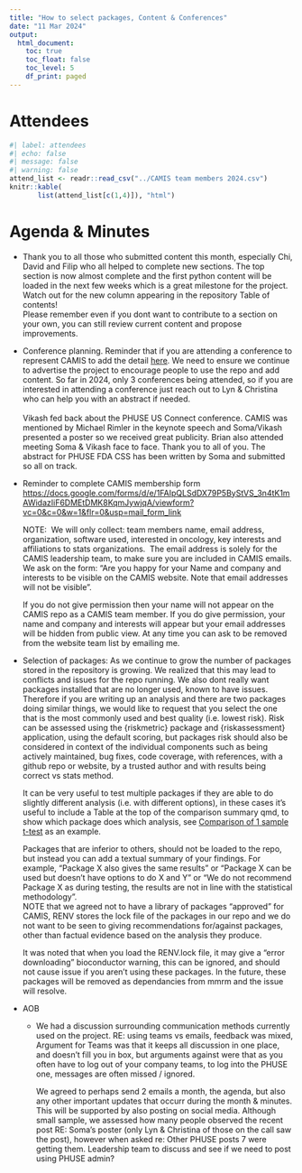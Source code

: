 ```yaml
---
title: "How to select packages, Content & Conferences"
date: "11 Mar 2024"
output:
  html_document: 
    toc: true
    toc_float: false
    toc_level: 5
    df_print: paged
---
```


# Attendees

```r
#| label: attendees
#| echo: false
#| message: false
#| warning: false
attend_list <- readr::read_csv("../CAMIS team members 2024.csv")
knitr::kable(
       list(attend_list[c(1,4)]), "html")
```

# Agenda & Minutes

-   Thank you to all those who submitted content this month, especially Chi, David and Filip who all helped to complete new sections. The top section is now almost complete and the first python content will be loaded in the next few weeks which is a great milestone for the project. Watch out for the new column appearing in the repository Table of contents!\
    Please remember even if you dont want to contribute to a section on your own, you can still review current content and propose improvements.

-   Conference planning. Reminder that if you are attending a conference to represent CAMIS to add the detail [here](https://psiaims.github.io/CAMIS/Conferences.html). We need to ensure we continue to advertise the project to encourage people to use the repo and add content. So far in 2024, only 3 conferences being attended, so if you are interested in attending a conference just reach out to Lyn & Christina who can help you with an abstract if needed.\
    \
    Vikash fed back about the PHUSE US Connect conference. CAMIS was mentioned by Michael Rimler in the keynote speech and Soma/Vikash presented a poster so we received great publicity. Brian also attended meeting Soma & Vikash face to face. Thank you to all of you. The abstract for PHUSE FDA CSS has been written by Soma and submitted so all on track.

-   Reminder to complete CAMIS membership form\
    <https://docs.google.com/forms/d/e/1FAIpQLSdDX79P5ByStVS_3n4tK1mAWidazIiF6DMEtDMK8KqmJywjqA/viewform?vc=0&c=0&w=1&flr=0&usp=mail_form_link>

    NOTE:  We will only collect: team members name, email address, organization, software used, interested in oncology, key interests and affiliations to stats organizations.  The email address is solely for the CAMIS leadership team, to make sure you are included in CAMIS emails.\
    We ask on the form: "Are you happy for your Name and company and interests to be visible on the CAMIS website. Note that email addresses will not be visible". 

    If you do not give permission then your name will not appear on the CAMIS repo as a CAMIS team member. If you do give permission, your name and company and interests will appear but your email addresses will be hidden from public view. At any time you can ask to be removed from the website team list by emailing me.

-   Selection of packages: As we continue to grow the number of packages stored in the repository is growing. We realized that this may lead to conflicts and issues for the repo running. We also dont really want packages installed that are no longer used, known to have issues. Therefore if you are writing up an analysis and there are two packages doing similar things, we would like to request that you select the one that is the most commonly used and best quality (i.e. lowest risk). Risk can be assessed using the {riskmetric} package and {riskassessment} application, using the default scoring, but packages risk should also be considered in context of the individual components such as being actively maintained, bug fixes, code coverage, with references, with a github repo or website, by a trusted author and with results being correct vs stats method.

    It can be very useful to test multiple packages if they are able to do slightly different analysis (i.e. with different options), in these cases it's useful to include a Table at the top of the comparison summary qmd, to show which package does which analysis, see [Comparison of 1 sample t-test](https://psiaims.github.io/CAMIS/Comp/r-sas_ttest_Paired.html) as an example.

    Packages that are inferior to others, should not be loaded to the repo, but instead you can add a textual summary of your findings. For example, "Package X also gives the same results" or "Package X can be used but doesn't have options to do X and Y" or "We do not recommend Package X as during testing, the results are not in line with the statistical methodology".\
    NOTE that we agreed not to have a library of packages "approved" for CAMIS, RENV stores the lock file of the packages in our repo and we do not want to be seen to giving recommendations for/against packages, other than factual evidence based on the analysis they produce.

    It was noted that when you load the RENV.lock file, it may give a "error downloading" bioconductor warning, this can be ignored, and should not cause issue if you aren't using these packages. In the future, these packages will be removed as dependancies from mmrm and the issue will resolve.

-   AOB

    -   We had a discussion surrounding communication methods currently used on the project. RE: using teams vs emails, feedback was mixed, Argument for Teams was that it keeps all discussion in one place, and doesn't fill you in box, but arguments against were that as you often have to log out of your company teams, to log into the PHUSE one, messages are often missed / ignored.

        We agreed to perhaps send 2 emails a month, the agenda, but also any other important updates that occurr during the month & minutes. This will be supported by also posting on social media. Although small sample, we assessed how many people observed the recent post RE: Soma's poster (only Lyn & Christina of those on the call saw the post), however when asked re: Other PHUSE posts 7 were getting them. Leadership team to discuss and see if we need to post using PHUSE admin?
